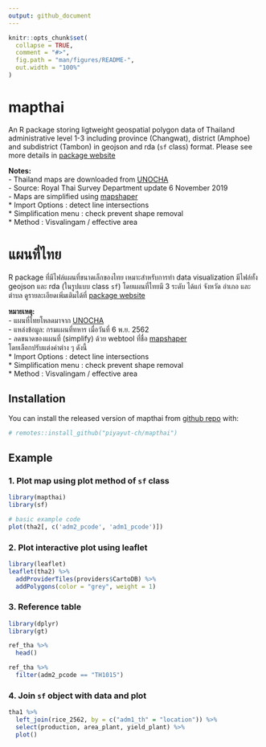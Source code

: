 ```yaml
---
output: github_document
---
```


```r
knitr::opts_chunk$set(
  collapse = TRUE,
  comment = "#>",
  fig.path = "man/figures/README-",
  out.width = "100%"
)
```

# mapthai
An R package storing ligtweight geospatial polygon data of Thailand administrative level 1-3 including province (Changwat), district (Amphoe) and subdistrict (Tambon) in geojson and rda (`sf` class) format. Please see more details in [package website](https://piyayut-ch.github.io/mapthai/)

**Notes:**  
- Thailand maps are downloaded from [UNOCHA](https://data.humdata.org/dataset/thailand-administrative-boundaries)  
- Source: Royal Thai Survey Department update 6 November 2019   
- Maps are simplified using [mapshaper](https://mapshaper.org)  
  * Import Options : detect line intersections  
  * Simplification menu : check prevent shape removal  
  * Method : Visvalingam / effective area  


# แผนที่ไทย
R package ที่มีไฟล์แผนที่ขนาดเล็กของไทย เหมาะสำหรับการทำ data visualization มีไฟล์ทั้ง 
geojson และ rda (ในรูปแบบ class `sf`) โดยแผนที่ไทยมี 3 ระดับ ได้แก่ จังหวัด อำเภอ และตำบล
ดูรายละเอียดเพิ่มเติมได้ที่ [package website](https://piyayut-ch.github.io/mapthai/)

**หมายเหตุ:**  
- แผนที่ไทยโหลดมาจาก [UNOCHA](https://data.humdata.org/dataset/thailand-administrative-boundaries)  
- แหล่งข้อมูล: กรมแผนที่ทหาร เมื่อวันที่ 6 พ.ย. 2562  
- ลดขนาดของแผนที่ (simplify) ด้วย webtool ที่ชื่อ [mapshaper](https://mapshaper.org)  
  โดยเลือกปรับแต่งค่าต่าง ๆ ดังนี้  
  * Import Options : detect line intersections  
  * Simplification menu : check prevent shape removal  
  * Method : Visvalingam / effective area  


## Installation

You can install the released version of mapthai from [github repo](https://github.com/piyayut-ch/mapthai) with:

``` r
# remotes::install_github("piyayut-ch/mapthai")
```

## Example

### 1. Plot map using plot method of `sf` class
```r
library(mapthai)
library(sf)

# basic example code
plot(tha2[, c('adm2_pcode', 'adm1_pcode')]) 
```

### 2. Plot interactive plot using leaflet
```r
library(leaflet)
leaflet(tha2) %>%
  addProviderTiles(providers$CartoDB) %>%
  addPolygons(color = "grey", weight = 1)
```

### 3. Reference table
```r
library(dplyr)
library(gt)

ref_tha %>%
  head()
```

```r
ref_tha %>% 
  filter(adm2_pcode == "TH1015")
```

### 4. Join `sf` object with data and plot
```r
tha1 %>%
  left_join(rice_2562, by = c("adm1_th" = "location")) %>%
  select(production, area_plant, yield_plant) %>%
  plot()
```